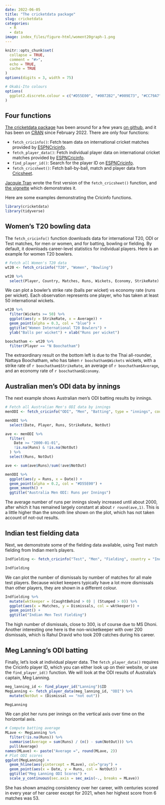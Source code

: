 ```yaml
---
date: 2022-06-05
title: "The cricketdata package"
slug: cricketdata
categories:
  - R
  - data
image: index_files/figure-html/woment20graph-1.png
---
```


```r
knitr::opts_chunk$set(
  collapse = TRUE,
  comment = "#>",
  echo = TRUE,
  cache = TRUE
)
options(digits = 3, width = 75)

# Okabi-Ito colours
options(
  ggplot2.discrete.colour = c("#D55E00", "#0072B2","#009E73", "#CC79A7", "#E69F00", "#56B4E9", "#F0E442")
)
```

## Four functions

[The cricketdata package](http://pkg.robjhyndman.com/cricketdata/) has been around for a few years [on github](https://github.com/robjhyndman/cricketdata), and it has been on [CRAN](https://cloud.r-project.org/package=cricketdata) since February 2022. There are only four functions:

 * `fetch_cricinfo()`: Fetch team data on international cricket matches provided by [ESPNCricinfo](https://www.espncricinfo.com/).
 * `fetch_player_data()`: Fetch individual player data on international cricket matches provided by [ESPNCricinfo](https://www.espncricinfo.com/).
 * `find_player_id()`: Search for the player ID on [ESPNCricinfo](https://www.espncricinfo.com/).
 * `fetch_cricsheet()`: Fetch ball-by-ball, match and player data from [Cricsheet](https://cricsheet.org).

[Jacquie Tran](https://www.jacquietran.com) wrote the first version of the `fetch_cricsheet()` function, and [the vignette](http://pkg.robjhyndman.com/cricketdata/articles/cricsheet.html) which demonstrates it.

Here are some examples demonstrating the Cricinfo functions.

```r
library(cricketdata)
library(tidyverse)
```

## Women's T20 bowling data

The `fetch_cricinfo()` function downloads data for international T20, ODI or Test matches, for men or women, and for batting, bowling or fielding. By default, it downloads career-level statistics for individual players. Here is an example for women T20 bowlers.

```r
# Fetch all Women's T20 data
wt20 <- fetch_cricinfo("T20", "Women", "Bowling")
```

```r
wt20 %>%
  select(Player, Country, Matches, Runs, Wickets, Economy, StrikeRate)
```

We can plot a bowler's strike rate (balls per wicket) vs economy rate (runs per wicket). Each observation represents one player, who has taken at least 50 international wickets.

```r
wt20 %>%
  filter(Wickets >= 50) %>%
  ggplot(aes(y = StrikeRate, x = Average)) +
  geom_point(alpha = 0.3, col = "blue") +
  ggtitle("Women International T20 Bowlers") +
  ylab("Balls per wicket") + xlab("Runs per wicket")
```

```r
boochatham <- wt20 %>%
  filter(Player == "N Boochatham")
```

The extraordinary result on the bottom left is due to the Thai all-rounder, Nattaya Boochatham, who has taken `r boochatham$Wickets` wickets, with a strike rate of `r boochatham$StrikeRate`, an average of `r boochatham$Average`, and an economy rate of `r boochatham$Economy`.

## Australian men's ODI data by innings

The next example shows Australian men's ODI batting results by innings.

```r
# Fetch all Australian Men's ODI data by innings
menODI <- fetch_cricinfo("ODI", "Men", "Batting", type = "innings", country = "Australia")
```

```r
menODI %>%
  select(Date, Player, Runs, StrikeRate, NotOut)
```

```r
ave <- menODI %>%
  filter(
    Date >= "2000-01-01",
    !is.na(Runs) & !is.na(NotOut)
  ) %>%
  select(Runs, NotOut)

ave <- sum(ave$Runs)/sum(!ave$NotOut)
```

```r
menODI %>%
  ggplot(aes(y = Runs, x = Date)) +
  geom_point(alpha = 0.2, col = "#D55E00") +
  geom_smooth() +
  ggtitle("Australia Men ODI: Runs per Innings")
```

The average number of runs per innings slowly increased until about 2000, after which it has remained largely constant at about `r round(ave,1)`. This is a little higher than the smooth line shown on the plot, which has not taken account of not-out results.

## Indian test fielding data

Next, we demonstrate some of the fielding data available, using Test match fielding from Indian men's players.

```r
Indfielding <- fetch_cricinfo("Test", "Men", "Fielding", country = "India")
```

```r
Indfielding
```

We can plot the number of dismissals by number of matches for all male test players. Because wicket keepers typically have a lot more dismissals than other players, they are shown in a different colour.

```r
Indfielding %>%
  mutate(wktkeeper = (CaughtBehind > 0) | (Stumped > 0)) %>%
  ggplot(aes(x = Matches, y = Dismissals, col = wktkeeper)) +
  geom_point() +
  ggtitle("Indian Men Test Fielding")
```

The high number of dismissals, close to 300, is of course due to MS Dhoni. Another interesting one here is the non-wicketkeeper with over 200 dismissals, which is Rahul Dravid who took 209 catches during his career.

## Meg Lanning's ODI batting

Finally, let's look at individual player data. The `fetch_player_data()` requires the Cricinfo player ID, which you can either look up on their website, or use the `find_player_id()` function. We will look at the ODI results of Australia's captain, Meg Lanning.

```r
meg_lanning_id <- find_player_id("Lanning")$ID
MegLanning <- fetch_player_data(meg_lanning_id, "ODI") %>%
  mutate(NotOut = (Dismissal == "not out"))
```

```r
MegLanning
```

We can plot her runs per innings on the vertical axis over time on the horizontal axis.

```r
# Compute batting average
MLave <- MegLanning %>%
  filter(!is.na(Runs)) %>%
  summarise(Average = sum(Runs) / (n() - sum(NotOut))) %>%
  pull(Average)
names(MLave) <- paste("Average =", round(MLave, 2))
# Plot ODI scores
ggplot(MegLanning) +
  geom_hline(aes(yintercept = MLave), col="gray") +
  geom_point(aes(x = Date, y = Runs, col = NotOut)) +
  ggtitle("Meg Lanning ODI Scores") +
  scale_y_continuous(sec.axis = sec_axis(~., breaks = MLave))
```

She has shown amazing consistency over her career, with centuries scored in every year of her career except for 2021, when her highest score from 6 matches was 53.
